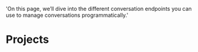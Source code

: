  'On this page, we’ll dive into the different conversation endpoints you can use to manage conversations programmatically.'

# Projects